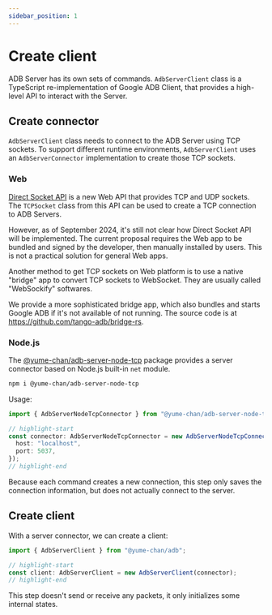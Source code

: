 ---
sidebar_position: 1
---

# Create client

ADB Server has its own sets of commands. `AdbServerClient` class is a TypeScript re-implementation of Google ADB Client, that provides a high-level API to interact with the Server.

## Create connector

`AdbServerClient` class needs to connect to the ADB Server using TCP sockets. To support different runtime environments, `AdbServerClient` uses an `AdbServerConnector` implementation to create those TCP sockets.

### Web

[Direct Socket API](https://github.com/WICG/direct-sockets) is a new Web API that provides TCP and UDP sockets. The `TCPSocket` class from this API can be used to create a TCP connection to ADB Servers.

However, as of September 2024, it's still not clear how Direct Socket API will be implemented. The current proposal requires the Web app to be bundled and signed by the developer, then manually installed by users. This is not a practical solution for general Web apps.

Another method to get TCP sockets on Web platform is to use a native "bridge" app to convert TCP sockets to WebSocket. They are usually called "WebSockify" softwares.

We provide a more sophisticated bridge app, which also bundles and starts Google ADB if it's not available of not running. The source code is at https://github.com/tango-adb/bridge-rs.

### Node.js

The [@yume-chan/adb-server-node-tcp](https://www.npmjs.com/package/@yume-chan/adb-server-node-tcp) package provides a server connector based on Node.js built-in `net` module.

```sh npm2yarn
npm i @yume-chan/adb-server-node-tcp
```

Usage:

```ts transpile
import { AdbServerNodeTcpConnector } from "@yume-chan/adb-server-node-tcp";

// highlight-start
const connector: AdbServerNodeTcpConnector = new AdbServerNodeTcpConnector({
  host: "localhost",
  port: 5037,
});
// highlight-end
```

Because each command creates a new connection, this step only saves the connection information, but does not actually connect to the server.

## Create client

With a server connector, we can create a client:

```ts transpile
import { AdbServerClient } from "@yume-chan/adb";

// highlight-start
const client: AdbServerClient = new AdbServerClient(connector);
// highlight-end
```

This step doesn't send or receive any packets, it only initializes some internal states.
